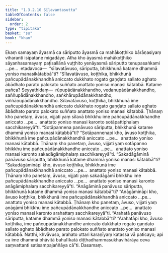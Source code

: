 ```yaml
---
title: "1.3.2.10 Sīlavantasutta"
tableOfContents: false
sidebar:
  order: 2
type: "tipitaka"
basket: "su"
book: "khan"
---
```



<DynamicBreadcrumb />

<Division number="122" book="khan" bookNo="13" page="136">

<Paragraph number="700" book="khan">
Ekaṃ samayaṃ āyasmā ca sāriputto āyasmā ca mahākoṭṭhiko bārāṇasiyaṃ viharanti isipatane migadāye. Atha kho āyasmā mahākoṭṭhiko sāyanhasamayaṃ paṭisallānā vuṭṭhito yenāyasmā sāriputto tenupasaṅkami …pe…  etadavoca—  “sīlavatāvuso, sāriputta, bhikkhunā katame dhammā yoniso manasikātabbā”ti? “Sīlavatāvuso, koṭṭhika, bhikkhunā pañcupādānakkhandhā aniccato dukkhato rogato gaṇḍato sallato aghato ābādhato parato palokato suññato anattato yoniso manasi kātabbā. Katame pañca? Seyyathidaṃ—  rūpupādānakkhandho, vedanupādānakkhandho, saññupādānakkhandho, saṅkhārupādānakkhandho, viññāṇupādānakkhandho. Sīlavatāvuso, koṭṭhika, bhikkhunā ime pañcupādānakkhandhā aniccato dukkhato rogato gaṇḍato sallato aghato ābādhato parato palokato suññato anattato yoniso manasi kātabbā. Ṭhānaṃ kho panetaṃ, āvuso, vijjati yaṃ sīlavā bhikkhu ime pañcupādānakkhandhe aniccato …pe…  anattato yoniso manasi karonto sotāpattiphalaṃ sacchikareyyā”ti.
</Paragraph>

<Paragraph number="701" book="khan">
“Sotāpannena panāvuso sāriputta, bhikkhunā katame dhammā yoniso manasi kātabbā”ti? “Sotāpannenapi kho, āvuso koṭṭhika, bhikkhunā ime pañcupādānakkhandhā aniccato …pe…  anattato yoniso manasi kātabbā. Ṭhānaṃ kho panetaṃ, āvuso, vijjati yaṃ sotāpanno bhikkhu ime pañcupādānakkhandhe aniccato …pe…  anattato yoniso manasi karonto sakadāgāmiphalaṃ sacchikareyyā”ti.
</Paragraph>

<Paragraph number="702" book="khan">
“Sakadāgāminā panāvuso sāriputta, bhikkhunā katame dhammā yoniso manasi kātabbā”ti? “Sakadāgāmināpi kho, āvuso koṭṭhika, bhikkhunā ime pañcupādānakkhandhā aniccato …pe…  anattato yoniso manasi kātabbā. Ṭhānaṃ kho panetaṃ, āvuso, vijjati yaṃ sakadāgāmī bhikkhu ime pañcupādānakkhandhe aniccato …pe…  anattato yoniso manasi karonto anāgāmiphalaṃ sacchikareyyā”ti.
</Paragraph>

<Paragraph number="703" book="khan">
“Anāgāminā panāvuso sāriputta, bhikkhunā katame dhammā yoniso manasi kātabbā”ti? “Anāgāmināpi kho, āvuso koṭṭhika, bhikkhunā ime pañcupādānakkhandhā aniccato …pe…  anattato yoniso manasi kātabbā. Ṭhānaṃ kho panetaṃ, āvuso, vijjati yaṃ anāgāmī bhikkhu ime pañcupādānakkhandhe aniccato …pe…  anattato yoniso manasi karonto arahattaṃ sacchikareyyā”ti.
</Paragraph>

<Paragraph number="704" book="khan">
“Arahatā panāvuso sāriputta, katame dhammā yoniso manasi kātabbā”ti? “Arahatāpi kho, āvuso koṭṭhika, ime pañcupādānakkhandhe aniccato dukkhato rogato gaṇḍato sallato aghato ābādhato parato palokato suññato anattato yoniso manasi kātabbā. Natthi, khvāvuso, arahato uttari karaṇīyaṃ katassa vā paticayo; api ca ime dhammā bhāvitā bahulīkatā diṭṭhadhammasukhavihārāya ceva saṃvattanti satisampajaññāya cā”ti.

</Paragraph>
</Division>

<Paragraph number="705" type="center" book="khan">
Dasamaṃ.
</Paragraph>